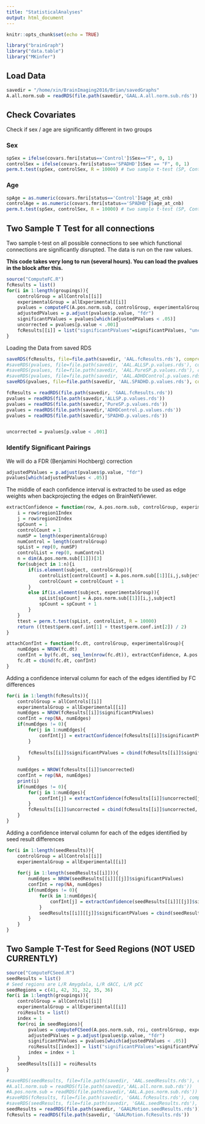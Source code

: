 ```yaml
---
title: "StatisticalAnalyses"
output: html_document
---
```


```r
knitr::opts_chunk$set(echo = TRUE)
```

```r
library("brainGraph")
library("data.table")
library("MKinfer")
```

## Load Data

```r
savedir = "/home/xin/BrainImaging2016/Brian/savedGraphs"
A.all.norm.sub = readRDS(file.path(savedir,'GAAL.A.all.norm.sub.rds'))
```


## Check Covariates

Check if sex / age are significantly different in two groups

### Sex

```r
spSex = ifelse(covars.fmri[status=='Control']$Sex=="F", 0, 1)
controlSex = ifelse(covars.fmri[status=='SPADHD']$Sex == "F", 0, 1)
perm.t.test(spSex, controlSex, R = 10000) # two sample t-test (SP, Control)
```
### Age

```r
spAge = as.numeric(covars.fmri[status=='Control']$age_at_cnb)
controlAge = as.numeric(covars.fmri[status=='SPADHD']$age_at_cnb)
perm.t.test(spSex, controlSex, R = 10000) # two sample t-test (SP, Control)
```

## Two Sample T Test for all connections

Two sample t-test on all possible connections to see which functional connections are significantly disrupted. The data is run on the raw values.

**This code takes very long to run (several hours). You can load the pvalues in the block after this.**

```r
source("ComputeFC.R")
fcResults = list()
for(i in 1:length(groupings)){
    controlGroup = allControls[[i]]
    experimentalGroup = allExperimental[[i]]
    pvalues = computeFC(A.pos.norm.sub, controlGroup, experimentalGroup, 116, aal116)
    adjustedPValues = p.adjust(pvalues$p.value, "fdr")
    significantPValues = pvalues[which(adjustedPValues < .05)]
    uncorrected = pvalues[p.value < .001]
    fcResults[[i]] = list("significantPValues"=significantPValues, "uncorrected"=uncorrected, "pvalues"=pvalues)
}

```

Loading the Data from saved RDS

```r
saveRDS(fcResults, file=file.path(savedir, 'AAL.fcResults.rds'), compress='xz')
#saveRDS(pvalues, file=file.path(savedir, 'AAL.ALLSP.p.values.rds'), compress='xz')
#saveRDS(pvalues, file=file.path(savedir, 'AAL.PureSP.p.values.rds'), compress='xz')
#saveRDS(pvalues, file=file.path(savedir, 'AAL.ADHDControl.p.values.rds'), compress='xz')
saveRDS(pvalues, file=file.path(savedir, 'AAL.SPADHD.p.values.rds'), compress='xz')

fcResults = readRDS(file.path(savedir, 'GAAL.fcResults.rds'))
pvalues = readRDS(file.path(savedir,'ALLSP.p.values.rds'))
pvalues = readRDS(file.path(savedir,'PureSP.p.values.rds'))
pvalues = readRDS(file.path(savedir,'ADHDControl.p.values.rds'))
pvalues = readRDS(file.path(savedir,'SPADHD.p.values.rds'))


uncorrected = pvalues[p.value < .001]
```


### Identify Significant Pairings

We will do a FDR (Benjamini Hochberg) correction

```r
adjustedPValues = p.adjust(pvalues$p.value, "fdr")
pvalues[which(adjustedPValues < .05)]
```


The middle of each confidence interval is extracted to be used as edge weights when backprojecting the edges on BrainNetViewer.

```r
extractConfidence = function(row, A.pos.norm.sub, controlGroup, experimentalGroup){
    i = row$region1Index
    j = row$region2Index
    spCount = 1
    controlCount = 1
    numSP = length(experimentalGroup)
    numControl = length(controlGroup)
    spList = rep(0, numSP)
    controlList = rep(0, numControl)
    n = dim(A.pos.norm.sub[[1]])[3]
    for(subject in 1:n){i
        if(is.element(subject, controlGroup)){
            controlList[controlCount] = A.pos.norm.sub[[1]][i,j,subject]
            controlCount = controlCount + 1
        }
        else if(is.element(subject, experimentalGroup)){
            spList[spCount] = A.pos.norm.sub[[1]][i,j,subject]
            spCount = spCount + 1
        }
    }     
    ttest = perm.t.test(spList, controlList, R = 10000)
    return ((ttest$perm.conf.int[1] + ttest$perm.conf.int[2]) / 2)
}
```

```r
attachConfInt = function(fc.dt, controlGroup, experimentalGroup){
    numEdges = NROW(fc.dt)
    confInt = by(fc.dt, seq_len(nrow(fc.dt)), extractConfidence, A.pos.norm.sub, controlGroup, experimentalGroup)
    fc.dt = cbind(fc.dt, confInt)
}
```

Adding a confidence interval column for each of the edges identified by FC differences
```r
for(i in 1:length(fcResults)){
    controlGroup = allControls[[i]]
    experimentalGroup = allExperimental[[i]]
    numEdges = NROW(fcResults[[i]]$significantPValues)
    confInt = rep(NA, numEdges)
    if(numEdges != 0){
        for(j in 1:numEdges){
            confInt[j] = extractConfidence(fcResults[[i]]$significantPValues[j], A.all.norm.sub, controlGroup, experimentalGroup)
        }
        
        fcResults[[i]]$significantPValues = cbind(fcResults[[i]]$significantPValues, confInt)
    }
    
    numEdges = NROW(fcResults[[i]]$uncorrected)
    confInt = rep(NA, numEdges)
    print(i)
    if(numEdges != 0){
        for(j in 1:numEdges){
            confInt[j] = extractConfidence(fcResults[[i]]$uncorrected[j], A.all.norm.sub, controlGroup, experimentalGroup)
        }
        fcResults[[i]]$uncorrected = cbind(fcResults[[i]]$uncorrected, confInt)
    }
}
```

Adding a confidence interval column for each of the edges identified by seed result differences
```r
for(i in 1:length(seedResults)){
    controlGroup = allControls[[i]]
    experimentalGroup = allExperimental[[i]]
    
    for(j in 1:length(seedResults[[i]])){
        numEdges = NROW(seedResults[[i]][[j]]$significantPValues)
        confInt = rep(NA, numEdges)
        if(numEdges != 0){
            for(k in 1:numEdges){
                confInt[j] = extractConfidence(seedResults[[i]][[j]]$significantPValues[k], A.all.norm.sub, controlGroup, experimentalGroup)
            }
            seedResults[[i]][[j]]$significantPValues = cbind(seedResults[[i]][[j]]$significantPValues, confInt)
        }
    }
}
```


## Two Sample T-Test for Seed Regions (NOT USED CURRENTLY)

```r
source("ComputeFCSeed.R")
seedResults = list()
# Seed regions are L/R Amygdala, L/R dACC, L/R pCC
seedRegions = c(41, 42, 31, 32, 35, 36)
for(i in 1:length(groupings)){
    controlGroup = allControls[[i]]
    experimentalGroup = allExperimental[[i]]
    roiResults = list()
    index = 1
    for(roi in seedRegions){
        pvalues = computeFCSeed(A.pos.norm.sub, roi, controlGroup, experimentalGroup, 116, aal116)
        adjustedPValues = p.adjust(pvalues$p.value, "fdr")
        significantPValues = pvalues[which(adjustedPValues < .05)]
        roiResults[[index]] = list("significantPValues"=significantPValues, "pvalues"=pvalues)
        index = index + 1
    }
    seedResults[[i]] = roiResults
}

```

```r

#saveRDS(seedResults, file=file.path(savedir, 'AAL.seedResults.rds'), compress='xz')
#A.all.norm.sub = readRDS(file.path(savedir,'AAL.all.norm.sub.rds'))
#A.pos.norm.sub = readRDS(file.path(savedir,'AAL.A.pos.norm.sub.rds'))
#saveRDS(fcResults, file=file.path(savedir, 'GAAL.fcResults.rds'), compress='xz')
#saveRDS(seedResults, file=file.path(savedir, 'GAAL.seedResults.rds'), compress='xz')
seedResults = readRDS(file.path(savedir, 'GAALMotion.seedResults.rds'))
fcResults = readRDS(file.path(savedir, 'GAALMotion.fcResults.rds'))
```




